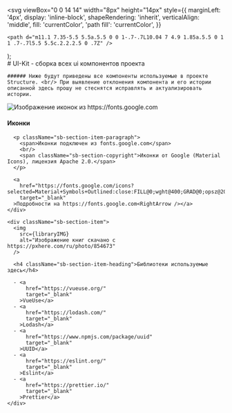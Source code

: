 

  <svg
    viewBox="0 0 14 14"
    width="8px"
    height="14px"
    style={{
      marginLeft: '4px',
      display: 'inline-block',
      shapeRendering: 'inherit',
      verticalAlign: 'middle',
      fill: 'currentColor',
      'path fill': 'currentColor',
    }}
  >
    <path d="m11.1 7.35-5.5 5.5a.5.5 0 0 1-.7-.7L10.04 7 4.9 1.85a.5.5 0 1 1 .7-.7l5.5 5.5c.2.2.2.5 0 .7Z" />
  </svg>
);

<Meta title="Structure UI-Kit" />

<div className="sb-container center">
  <div className='sb-section-title'>
    # UI-Kit - сборка всех ui компонентов проекта

    ###### Ниже будут приведены все компоненты используемые в проекте Structure. <br/> При выявление отклонения компонента и его истории описанной здесь прошу не стеснятся исправлять и актуализировать истории.

  </div>

  <div className="sb-section">
    <div className="sb-section-item">
      <img
        src={iconsIMG}
        alt="Изображение иконок из https://fonts.google.com"
      />
      <h4 className="sb-section-item-heading">Иконки</h4>

      <p className="sb-section-item-paragraph">
        <span>Иконки подключен из fonts.google.com</span>
        <br/>
        <span className="sb-section-copyright">Иконки от Google (Material Icons), лицензия Apache 2.0.</span>
      </p>

      <a
        href="https://fonts.google.com/icons?selected=Material+Symbols+Outlined:close:FILL@0;wght@400;GRAD@0;opsz@20&icon.size=16&icon.color=%23000000&icon.platform=web"
        target="_blank"
      >Подробности на https://fonts.google.com<RightArrow /></a>
    </div>

    <div className="sb-section-item">
      <img
        src={libraryIMG}
        alt="Изображение книг скачано с https://pxhere.com/ru/photo/854673"
      />

      <h4 className="sb-section-item-heading">Библиотеки используемые здесь</h4>

      - <a
          href="https://vueuse.org/"
          target="_blank"
        >VueUse</a>
      - <a
          href="https://lodash.com/"
          target="_blank"
        >Lodash</a>
      - <a
          href="https://www.npmjs.com/package/uuid"
          target="_blank"
        >UUID</a>
      - <a
          href="https://eslint.org/"
          target="_blank"
        >Eslint</a>
      - <a
          href="https://prettier.io/"
          target="_blank"
        >Prettier</a>
    </div>

  </div>
</div>

<style>
  {`
  .sb-container {
    margin-bottom: 48px;
  }

  .sb-container.center {
    display: flex;
    align-items: center;
    justify-content: center;
    flex-direction: column;
    height: 100%;
  }

  .sb-section {
    width: 100%;
    display: flex;
    flex-direction: row;
    gap: 20px;
  }

  img {
    height: 250px;
    object-fit: cover;
  }

  .sb-section-title {
    width: 100%;
    margin-bottom: 32px;
  }

  .sb-section-copyright {
    font-size: 10px;
  }

  .sb-section a:not(h1 a, h2 a, h3 a) {
    font-size: 14px;
  }

  .sb-section-item, .sb-grid-item {
    flex: 1;
    display: flex;
    flex-direction: column;
  }

  .sb-section-item-heading {
    padding-top: 20px !important;
    padding-bottom: 5px !important;
    margin: 0 !important;
  }
  .sb-section-item-paragraph {
    margin: 0;
    padding-bottom: 10px;
  }

  @media screen and (max-width: 600px) {
    .sb-section {
      flex-direction: column;
    }

    .sb-features-grid {
      grid-template-columns: repeat(1, 1fr);
    }

    .sb-socials {
      grid-template-columns: repeat(2, 1fr);
    }

    .sb-addon {
      height: 280px;
      align-items: flex-start;
      padding-top: 32px;
      overflow: hidden;
    }

    .sb-addon-text {
      padding-left: 24px;
    }

    .sb-addon-img {
      right: 0;
      left: 0;
      top: 130px;
      bottom: 0;
      overflow: hidden;
      height: auto;
      width: 124%;
    }

    .sb-addon-img img {
      width: 1200px;
      transform: rotate(-12deg);
      margin-left: 0;
      margin-top: 48px;
      margin-bottom: -40px;
      margin-left: -24px;
    }
  }
  `}
</style>
